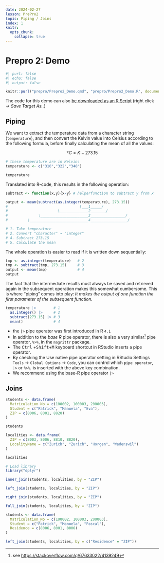 ```yaml
---
date: 2024-02-27
lesson: PrePro2
topic: Piping / Joins
index: 1
knitr:
  opts_chunk:
    collapse: true
---
```


# Prepro 2: Demo

```r
#| purl: false
#| echo: false
#| output: false

knitr::purl("prepro/Prepro2_Demo.qmd", "prepro/Prepro2_Demo.R", documentation = 0)
```

The code for this demo can also [be downloaded as an R Script](Prepro2_Demo.R) (right click → *Save Target As..*)

## Piping

We want to extract the temperature data from a character string (`temperature`), and then convert the Kelvin value into Celsius according to the following formula, before finally calculating the mean of all the values:

$$°C = K - 273.15$$

```r
# these temperature are in Kelvin:
temperature <- c("310","322","348")

temperature
```


Translated into R-code, this results in the following operation:

```r

subtract <- function(x,y){x-y} # helperfunction to subtract y from x

output <- mean(subtract(as.integer(temperature), 273.15))
#                                 \___1_____/
#                       \_____________2_______/
#              \______________________3________________/
#         \___________________________4_________________/

# 1. Take temperature
# 2. Convert "character" → "integer"
# 4. Subtract 273.15
# 5. Calculate the mean
```

The whole operation is easier to read if it is written down sequentially:

```r
tmp <- as.integer(temperature)   # 2
tmp <- subtract(tmp, 273.15)     # 3
output <- mean(tmp)              # 4
output
```

The fact that the intermediate results must always be saved and retrieved again in the subsequent operation makes this somewhat cumbersome. This is where "piping" comes into play: *It makes the output of one function the first parameter of the subsequent function.*

```r
temperature |>        # 1
  as.integer() |>     # 2
  subtract(273.15) |> # 3
  mean()              # 4
```

:::{.callout-important}
- the `|>` pipe operator was first introduced in R `4.1`
- In addition to the *base R* pipe operator, there is also a very similar[^pipe] pipe operator, `%>%`, in the `magrittr` package.
- The <kbd>Ctrl</kbd> +<kbd>Shift</kbd>+<kbd>M</kbd> keyboard shortcut in RStudio inserts a pipe operator.
- By checking the Use native pipe operator setting in RStudio Settings `Tools` → `Global Options` → `Code`, you can control which `pipe operator`, `|>` or `%>%`, is inserted with the above key combination.
- We recommend using the base-R pipe operator `|>`
:::

[^pipe]: see <https://stackoverflow.com/q/67633022/4139249>

## Joins

```r
students <- data.frame(
  Matriculation_No = c(100002, 100003, 200003),
  Student = c("Patrick", "Manuela", "Eva"),
  ZIP = c(8006, 8001, 8820)
)

students

localities <- data.frame(
  ZIP = c(8003, 8006, 8810, 8820),
  LocalityName = c("Zurich", "Zurich", "Horgen", "Wadenswil")
)

localities
```

```r
# Load library
library("dplyr")

inner_join(students, localities, by = "ZIP")

left_join(students, localities, by = "ZIP")

right_join(students, localities, by = "ZIP")

full_join(students, localities, by = "ZIP")
```

```r
students <- data.frame(
  Matriculation_No = c(100002, 100003, 200003),
  Student = c("Patrick", "Manuela", "Pascal"),
  Residence = c(8006, 8001, 8006)
)

left_join(students, localities, by = c("Residence" = "ZIP"))
```



